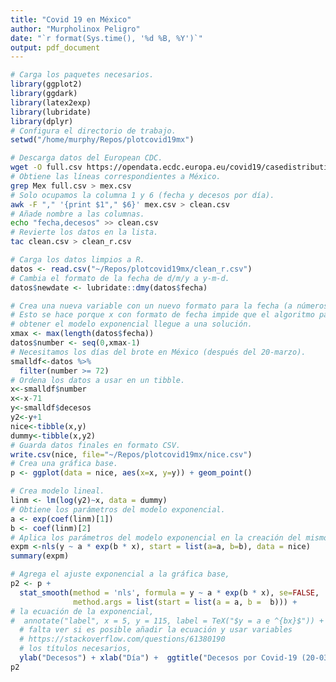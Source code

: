 ```yaml
---
title: "Covid 19 en México"
author: "Murpholinox Peligro"
date: "`r format(Sys.time(), '%d %B, %Y')`"
output: pdf_document 
---
```



```r
# Carga los paquetes necesarios.
library(ggplot2)
library(ggdark)
library(latex2exp)
library(lubridate)
library(dplyr)
# Configura el directorio de trabajo.
setwd("/home/murphy/Repos/plotcovid19mx")
```

```bash
# Descarga datos del European CDC.
wget -O full.csv https://opendata.ecdc.europa.eu/covid19/casedistribution/csv
# Obtiene las líneas correspondientes a México.
grep Mex full.csv > mex.csv
# Solo ocupamos la columna 1 y 6 (fecha y decesos por día).
awk -F "," '{print $1"," $6}' mex.csv > clean.csv
# Añade nombre a las columnas.
echo "fecha,decesos" >> clean.csv
# Revierte los datos en la lista.
tac clean.csv > clean_r.csv
```

```r
# Carga los datos limpios a R.
datos <- read.csv("~/Repos/plotcovid19mx/clean_r.csv")
# Cambia el formato de la fecha de d/m/y a y-m-d.
datos$newdate <- lubridate::dmy(datos$fecha)
```

```r
# Crea una nueva variable con un nuevo formato para la fecha (a números enteros).
# Esto se hace porque x con formato de fecha impide que el algoritmo para 
# obtener el modelo exponencial llegue a una solución.
xmax <- max(length(datos$fecha))
datos$number <- seq(0,xmax-1)
# Necesitamos los días del brote en México (después del 20-marzo).
smalldf<-datos %>%
  filter(number >= 72) 
# Ordena los datos a usar en un tibble.
x<-smalldf$number
x<-x-71
y<-smalldf$decesos
y2<-y+1
nice<-tibble(x,y)
dummy<-tibble(x,y2)
# Guarda datos finales en formato CSV.
write.csv(nice, file="~/Repos/plotcovid19mx/nice.csv")
# Crea una gráfica base.
p <- ggplot(data = nice, aes(x=x, y=y)) + geom_point()
```

```r
# Crea modelo lineal.
linm <- lm(log(y2)~x, data = dummy)
# Obtiene los parámetros del modelo exponencial.
a <- exp(coef(linm)[1])
b <- coef(linm)[2]
# Aplica los parámetros del modelo exponencial en la creación del mismo.
expm <-nls(y ~ a * exp(b * x), start = list(a=a, b=b), data = nice)
summary(expm)
```

```r
# Agrega el ajuste exponencial a la gráfica base,
p2 <- p +
  stat_smooth(method = 'nls', formula = y ~ a * exp(b * x), se=FALSE,
              method.args = list(start = list(a = a, b =  b))) +
# la ecuación de la exponencial,
#  annotate("label", x = 5, y = 115, label = TeX("$y = a e ^{bx}$")) +
  # falta ver si es posible añadir la ecuación y usar variables
  # https://stackoverflow.com/questions/61380190
  # los títulos necesarios,
  ylab("Decesos") + xlab("Día") +  ggtitle("Decesos por Covid-19 (20-03/21-04)")
p2
```

